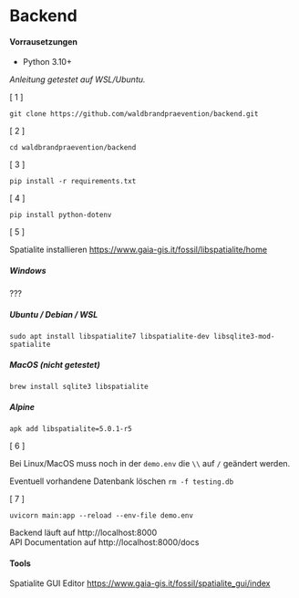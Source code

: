 # Backend
#### Vorrausetzungen
- Python 3.10+

*Anleitung getestet auf WSL/Ubuntu.*

[ 1 ] 
```
git clone https://github.com/waldbrandpraevention/backend.git
```
[ 2 ] 
```
cd waldbrandpraevention/backend
```
[ 3 ] 
```
pip install -r requirements.txt
```
[ 4 ] 
```
pip install python-dotenv
```
[ 5 ] 

 Spatialite installieren
https://www.gaia-gis.it/fossil/libspatialite/home
##### Windows
???
##### Ubuntu / Debian / WSL
```
sudo apt install libspatialite7 libspatialite-dev libsqlite3-mod-spatialite
```
##### MacOS (nicht getestet)
```
brew install sqlite3 libspatialite
```
##### Alpine
```
apk add libspatialite=5.0.1-r5
```

[ 6 ] 

Bei Linux/MacOS muss noch in der `demo.env` die `\\` auf `/` geändert werden.

Eventuell vorhandene Datenbank löschen `rm -f testing.db`

[ 7 ]
```
uvicorn main:app --reload --env-file demo.env
```
Backend läuft auf http://localhost:8000<br/>
API Documentation auf http://localhost:8000/docs

#### Tools

Spatialite GUI Editor https://www.gaia-gis.it/fossil/spatialite_gui/index
